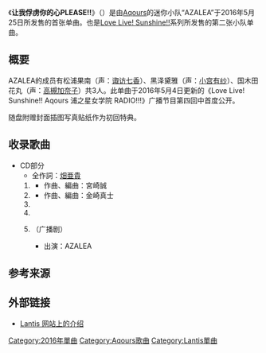 {{Infobox Single
| Name = 让我俘虏你的心PLEASE!!
| Original name = {{lang|ja|トリコリコPLEASE!!}}
| Cover = Torikoriko PLEASE!!.jpg
| Artist = AZALEA 〜松浦果南（诹访七香）、黒澤黛雅（小宫有纱）、国木田花丸（高槻加奈子）from [[Aqours|Aqours]]〜
| B-side = {{lang|ja|ときめき分類学}}
| Released = 2016年[[5月25日|5月25日]]
| Format = Maxi單曲
| Genre = [[J-pop|J-pop]]、[[角色歌曲|角色歌曲]]
| Label = [[Lantis|Lantis]]
| Writer = [[畑亞貴|畑亞貴]]（作詞）<br />{{tsl|ja|宮崎誠}}（作曲 #1）<br />{{tsl|ja|金崎真士}}（作曲 #2）
| Chart position = *日榜第3名（[[Oricon公信榜|Oricon公信榜]]）
*週榜第7名（Oricon公信榜）<ref>[http://www.oricon.co.jp/prof/674654/products/1175536/1/ 『ラブライブ! サンシャイン!!』ユニットシングル 2「トリコリコ PLEASE!!」]. [2016-06-02]</ref>
*8名<small>（[[告示牌_(雜誌)|Billboard JAPAN HOT 100]]）<ref>[http://www.billboard-japan.com/charts/detail?a=hot100&year=2016&month=06&day=6 Billboard Japan Hot 100｜Charts]. Billboard JAPAN. [2016-06-02]</ref>
*7名<small>（Billboard JAPAN Top Singles Sales）<ref>[http://www.billboard-japan.com/charts/detail?a=sales&year=2016&month=06&day=6 Billboard Japan Top Singles Sales｜Charts]. Billboard JAPAN. [2016-06-02]</ref>
*3名<small>（Billboard JAPAN HOT Animation）<ref>[http://www.billboard-japan.com/charts/detail?a=anime&year=2016&month=06&day=6 Billboard Japan Hot Animation｜Charts]. Billboard JAPAN. [2016-06-02]</ref>
| Last single = 
| This single = '''トリコリコPLEASE!!'''<br />（2016年）
| Next single = [[GALAXY_HidE_and_SeeK|GALAXY HidE and SeeK]]<br />（2017年）
| Misc = {{External music video|1={{YouTube|A2xy0DP2-NA|{{lang|ja|【試聴動画】ラブライブ！サンシャイン!! ユニットシングル AZALEA「トリコリコPLEASE!!」「ときめき分類学」}}}}|Upper caption=公式 試聴動画}}
}}

《'''让我俘虏你的心PLEASE!!'''》（{{lang-ja|'''トリコリコPLEASE!!'''}}）是由[[Aqours|Aqours]]的迷你小队“AZALEA”于2016年5月25日所发售的首张单曲。也是[[Love_Live!_Sunshine!!|Love Live! Sunshine!!]]系列所发售的第二张小队单曲。

== 概要 ==

AZALEA的成员有松浦果南（声：[[诹访七香|诹访七香]]）、黑泽黛雅（声：[[小宫有纱|小宫有纱]]）、国木田花丸（声：[[高槻加奈子|高槻加奈子]]）共3人。此单曲于2016年5月4日更新的《Love Live! Sunshine!! Aqours 浦之星女学院 RADIO!!!》广播节目第四回中首度公开。

随盘附赠封面插图写真贴纸作为初回特典。

== 收录歌曲 ==

* CD部分
** 全作詞：[[畑亞貴|畑亜貴]]
*# '''{{lang|ja|トリコリコPLEASE!!}}'''
*#* 作曲、編曲：宮崎誠
*# '''{{lang|ja|ときめき分類学}}'''
*#* 作曲、編曲：金崎真士
*# {{lang|ja|トリコリコ PLEASE!! (Off Vocal)}}
*# {{lang|ja|ときめき分類学 (Off Vocal)}}
*# {{lang|ja|淡島ホテルへようこそ❤}}（广播剧）
*#* 出演：AZALEA

== 参考来源 ==

{{Reflist}}

== 外部链接 ==

* [http://lantis.jp/release-item2.php?id=8d9ae430ae195cf5bb41bbe46488d462 Lantis 网站上的介绍]{{Wayback|url=http://lantis.jp/release-item2.php?id=8d9ae430ae195cf5bb41bbe46488d462 |date=20170313041737 }}

{{Aqours}}

{{DEFAULTSORT:Torikoriko Please}}
[[Category:2016年單曲|Category:2016年單曲]]
[[Category:Aqours歌曲|Category:Aqours歌曲]]
[[Category:Lantis單曲|Category:Lantis單曲]]